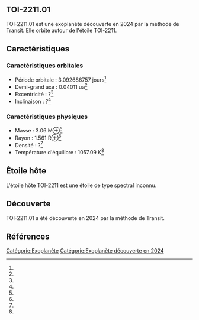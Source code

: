 == TOI-2211.01 ==

{{Infobox Exoplanète
| nom = TOI-2211.01
| image = 
| légende = 
| étoile = TOI-2211
| constellation = 
| ascension_droite = 
| déclinaison = 
| distance = ?
| type_spectral = ?
| masse = 3.06 M⊕<ref></ref>
| rayon = 1.561 R⊕<ref></ref>
| densité = ?<ref></ref>
| gravité = ?<ref></ref>
| température = 1057.09 K<ref></ref>
| période = 3.092686757 j<ref></ref>
| demi_grand_axe = 0.04011 ua<ref></ref>
| excentricité = ?<ref></ref>
| inclinaison = ?<ref></ref>
| méthode_découverte = Transit
| date_découverte = 2024
| statut = Confirmée
}}

TOI-2211.01 est une exoplanète découverte en 2024 par la méthode de Transit. Elle orbite autour de l'étoile TOI-2211.

== Caractéristiques ==

=== Caractéristiques orbitales ===
* Période orbitale : 3.092686757 jours<ref></ref>
* Demi-grand axe : 0.04011 ua<ref></ref>
* Excentricité : ?<ref></ref>
* Inclinaison : ?<ref></ref>

=== Caractéristiques physiques ===
* Masse : 3.06 M⊕<ref></ref>
* Rayon : 1.561 R⊕<ref></ref>
* Densité : ?<ref></ref>
* Température d'équilibre : 1057.09 K<ref></ref>

== Étoile hôte ==

{{Infobox Étoile
| nom = TOI-2211
| image = 
| légende = 
| constellation = 
| ascension_droite = 
| déclinaison = 
| distance = ?
| type_spectral = ?
| magnitude_absolue = 
| magnitude_apparente = 
| masse = ?<ref></ref>
| rayon = ?<ref></ref>
| température = ?<ref></ref>
| métallicité = ?<ref></ref>
| âge = ?<ref></ref>
}}

L'étoile hôte TOI-2211 est une étoile de type spectral inconnu.

== Découverte ==

TOI-2211.01 a été découverte en 2024 par la méthode de Transit.

== Références ==
<references />

[[Catégorie:Exoplanète]]
[[Catégorie:Exoplanète découverte en 2024]]
